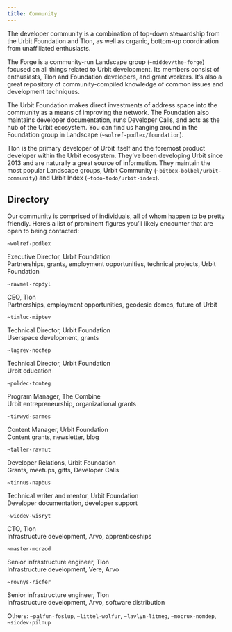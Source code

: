 ```yaml
---
title: Community
---
```


The developer community is a combination of top-down stewardship from the Urbit Foundation and Tlon, as well as organic, bottom-up coordination from unaffiliated enthusiasts.

The Forge is a community-run Landscape group (`~middev/the-forge`) focused on all things related to Urbit development. Its members consist of enthusiasts, Tlon and Foundation developers, and grant workers. It’s also a great repository of community-compiled knowledge of common issues and development techniques.

The Urbit Foundation makes direct investments of address space into the community as a means of improving the network. The Foundation also maintains developer documentation, runs Developer Calls, and acts as the hub of the Urbit ecosystem. You can find us hanging around in the Foundation group in Landscape (`~wolref-podlex/foundation`).

Tlon is the primary developer of Urbit itself and the foremost product developer within the Urbit ecosystem. They’ve been developing Urbit since 2013 and are naturally a great source of information. They maintain the most popular Landscape groups, Urbit Community (`~bitbex-bolbel/urbit-community`) and Urbit Index (`~todo-todo/urbit-index`).

## Directory

Our community is comprised of individuals, all of whom happen to be pretty friendly. Here’s a list of prominent figures you’ll likely encounter that are open to being contacted:

<div className="py-8 grid gap-8 md:grid-cols-2 lg:grid-cols-3 md:text-sm">
<div>
<Sigil patp="~wolref-podlex" />

`~wolref-podlex`

Executive Director, Urbit Foundation<br />
Partnerships, grants, employment opportunities, technical projects, Urbit Foundation

</div>
<div>
<Sigil patp="~ravmel-ropdyl" />

`~ravmel-ropdyl`

CEO, Tlon<br />
Partnerships, employment opportunities, geodesic domes, future of Urbit

</div>
<div>
<Sigil patp="~timluc-miptev" />

`~timluc-miptev`

Technical Director, Urbit Foundation<br />
Userspace development, grants

</div>
<div>
<Sigil patp="~lagrev-nocfep" />

`~lagrev-nocfep`

Technical Director, Urbit Foundation<br />
Urbit education

</div>
<div>
<Sigil patp="~poldec-tonteg" />

`~poldec-tonteg`

Program Manager, The Combine<br />
Urbit entrepreneurship, organizational grants

</div>
<div>
<Sigil patp="~tirwyd-sarmes" />

`~tirwyd-sarmes`

Content Manager, Urbit Foundation<br />
Content grants, newsletter, blog

</div>
<div>
<Sigil patp="~taller-ravnut" />

`~taller-ravnut`

Developer Relations, Urbit Foundation<br />
Grants, meetups, gifts, Developer Calls

</div>
<div>
<Sigil patp="~tinnus-napbus" />

`~tinnus-napbus`

Technical writer and mentor, Urbit Foundation<br />
Developer documentation, developer support

</div>
<div>
<Sigil patp="~wicdev-wisryt" />

`~wicdev-wisryt`

CTO, Tlon<br />
Infrastructure development, Arvo, apprenticeships

</div>
<div>
<Sigil patp="~master-morzod" />

`~master-morzod`

Senior infrastructure engineer, Tlon<br />
Infrastructure development, Vere, Arvo

</div>
<div>
<Sigil patp="~rovnys-ricfer" />

`~rovnys-ricfer`

Senior infrastructure engineer, Tlon<br />
Infrastructure development, Arvo, software distribution

</div>

<div>

Others: `~palfun-foslup`, `~littel-wolfur`, `~lavlyn-litmeg`, `~mocrux-nomdep`, `~sicdev-pilnup`

</div>
</div>
